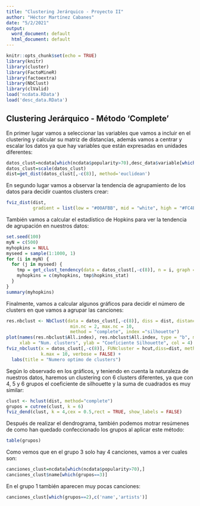 ```yaml
---
title: "Clustering Jerárquico - Proyecto II"
author: "Héctor Martínez Cabanes"
date: "5/2/2021"
output:
  word_document: default
  html_document: default
---
```


```r
knitr::opts_chunk$set(echo = TRUE)
library(knitr)
library(cluster)
library(FactoMineR)
library(factoextra)
library(NbClust)
library(clValid)
load('ncdata.RData')
load('desc_data.RData')
```

## Clustering Jerárquico - Método 'Complete'

En primer lugar vamos a seleccionar las variables que vamos a incluir en el clustering y calcular su matriz de distancias, además vamos a centrar y escalar los datos ya que hay variables que están expresadas en unidades diferentes:

```r
datos_clust=ncdata[which(ncdata$popularity>70),desc_data$variable[which(desc_data$type=='numerical')]]
datos_clust=scale(datos_clust)
dist=get_dist(datos_clust[,-c(8)], method='euclidean')
```

En segundo lugar vamos a observar la tendencia de agrupamiento de los datos para decidir cuantos clusters crear:

```r
fviz_dist(dist, 
          gradient = list(low = "#00AFBB", mid = "white", high = "#FC4E07"))
```


También vamos a calcular el estadístico de Hopkins para ver la tendencia de agrupación en nuestros datos:

```r
set.seed(100)
myN = c(500)
myhopkins = NULL
myseed = sample(1:1000, 1)
for (i in myN) {
  for (j in myseed) {
    tmp = get_clust_tendency(data = datos_clust[,-c(8)], n = i, graph = FALSE, seed = j)
    myhopkins = c(myhopkins, tmp$hopkins_stat)
  }
}
summary(myhopkins)
```

Finalmente, vamos a calcular algunos gráficos para decidir el número de clusters en que vamos a agrupar las canciones:

```r
res.nbclust <- NbClust(data = datos_clust[,-c(8)], diss = dist, distance = NULL, 
                        min.nc = 2, max.nc = 10, 
                        method = "complete", index ="silhouette") 
plot(names(res.nbclust$All.index), res.nbclust$All.index, type = "b", main = "Complete",
     xlab = "Num. clusters", ylab = "Coeficiente Silhouette", col = 4)
fviz_nbclust(x = datos_clust[,-c(8)], FUNcluster = hcut,diss=dist, method = "wss", hc_method = "complete",
             k.max = 10, verbose = FALSE) +
  labs(title = "Numero optimo de clusters")
```
Según lo observado en los gráficos, y teniendo en cuenta la naturaleza de nuestros datos, haremos un clustering con 6 clusters diferentes, ya que con 4, 5 y 6 grupos el coeficiente de silhouette y la suma de cuadrados es muy similar:

```r
clust <- hclust(dist, method="complete")
grupos = cutree(clust, k = 6)
fviz_dend(clust, k = 4,cex = 0.5,rect = TRUE, show_labels = FALSE)
```

Después de realizar el dendrograma, también podemos motrar resúmenes de como han quedado confeccionado los grupos al aplicar este método:

```r
table(grupos)
```

Como vemos que en el grupo 3 solo hay 4 canciones, vamos a ver cuales son:

```r
canciones_clust=ncdata[which(ncdata$popularity>70),]
canciones_clust$name[which(grupos==3)]
```

En el grupo 1 también aparecen muy pocas canciones:

```r
canciones_clust[which(grupos==2),c('name','artists')]
```

